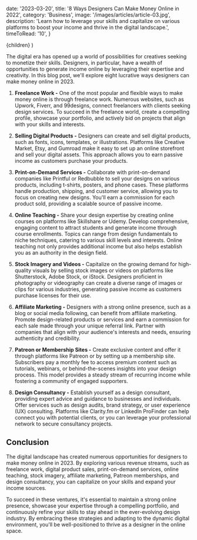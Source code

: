 
  date: '2023-03-20',
  title: '8 Ways Designers Can Make Money Online in 2022',
  category: 'Business',
  image: '/images/articles/article-03.jpg',
  description:
    'Learn how to leverage your skills and capitalize on various platforms to boost your income and thrive in the digital landscape.',
  timeToRead: '10',
}

  <ArticleLayout meta={meta}>{children}</ArticleLayout>
)

The digital era has opened up a world of possibilities for creatives seeking to monetize their skills. Designers, in particular, have a wealth of opportunities to generate income online by leveraging their expertise and creativity. In this blog post, we'll explore eight lucrative ways designers can make money online in 2023.

1. **Freelance Work -** One of the most popular and flexible ways to make money online is through freelance work. Numerous websites, such as Upwork, Fiverr, and 99designs, connect freelancers with clients seeking design services. To succeed in the freelance world, create a compelling profile, showcase your portfolio, and actively bid on projects that align with your skills and interests.

2. **Selling Digital Products -** Designers can create and sell digital products, such as fonts, icons, templates, or illustrations. Platforms like Creative Market, Etsy, and Gumroad make it easy to set up an online storefront and sell your digital assets. This approach allows you to earn passive income as customers purchase your products.

3. **Print-on-Demand Services -** Collaborate with print-on-demand companies like Printful or Redbubble to sell your designs on various products, including t-shirts, posters, and phone cases. These platforms handle production, shipping, and customer service, allowing you to focus on creating new designs. You'll earn a commission for each product sold, providing a scalable source of passive income.

4. **Online Teaching -** Share your design expertise by creating online courses on platforms like Skillshare or Udemy. Develop comprehensive, engaging content to attract students and generate income through course enrollments. Topics can range from design fundamentals to niche techniques, catering to various skill levels and interests. Online teaching not only provides additional income but also helps establish you as an authority in the design field.

5. **Stock Imagery and Videos -** Capitalize on the growing demand for high-quality visuals by selling stock images or videos on platforms like Shutterstock, Adobe Stock, or iStock. Designers proficient in photography or videography can create a diverse range of images or clips for various industries, generating passive income as customers purchase licenses for their use.

6. **Affiliate Marketing -** Designers with a strong online presence, such as a blog or social media following, can benefit from affiliate marketing. Promote design-related products or services and earn a commission for each sale made through your unique referral link. Partner with companies that align with your audience's interests and needs, ensuring authenticity and credibility.

7. **Patreon or Membership Sites -** Create exclusive content and offer it through platforms like Patreon or by setting up a membership site. Subscribers pay a monthly fee to access premium content such as tutorials, webinars, or behind-the-scenes insights into your design process. This model provides a steady stream of recurring income while fostering a community of engaged supporters.

8. **Design Consultancy -** Establish yourself as a design consultant, providing expert advice and guidance to businesses and individuals. Offer services such as design audits, brand strategy, or user experience (UX) consulting. Platforms like Clarity.fm or LinkedIn ProFinder can help connect you with potential clients, or you can leverage your professional network to secure consultancy projects.

## Conclusion

The digital landscape has created numerous opportunities for designers to make money online in 2023. By exploring various revenue streams, such as freelance work, digital product sales, print-on-demand services, online teaching, stock imagery, affiliate marketing, Patreon memberships, and design consultancy, you can capitalize on your skills and expand your income sources.

To succeed in these ventures, it's essential to maintain a strong online presence, showcase your expertise through a compelling portfolio, and continuously refine your skills to stay ahead in the ever-evolving design industry. By embracing these strategies and adapting to the dynamic digital environment, you'll be well-positioned to thrive as a designer in the online space.
